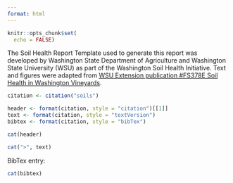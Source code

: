 ```yaml
---
format: html
---
```


```r
knitr::opts_chunk$set(
  echo = FALSE)
```

The Soil Health Report Template used to generate this report was developed by Washington State Department of Agriculture and Washington State University (WSU) as part of the Washington Soil Health Initiative. Text and figures were adapted from [WSU Extension publication #FS378E Soil Health in Washington Vineyards](https://pubs.extension.wsu.edu/soil-health-in-washington-vineyards "WSU Extension publication").

```r
citation <- citation("soils")

header <- format(citation, style = "citation")[[1]]
text <- format(citation, style = "textVersion")
bibtex <- format(citation, style = "bibTex")

cat(header)
```

```r
cat(">", text)
```

BibTex entry:

```r
cat(bibtex)
```

